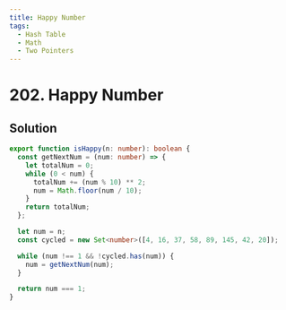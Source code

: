 ```yaml
---
title: Happy Number
tags:
  - Hash Table
  - Math
  - Two Pointers
---
```


# 202. Happy Number

<Badges>
  <LevelBadge level="easy" />
  <TopicBadge name="Hash Table" slug="hash-table" />
  <TopicBadge name="Math" slug="math" />
  <TopicBadge name="Two Pointers" slug="two-pointers" />
</Badges>

## Solution

```typescript filename="solution.ts" copy
export function isHappy(n: number): boolean {
  const getNextNum = (num: number) => {
    let totalNum = 0;
    while (0 < num) {
      totalNum += (num % 10) ** 2;
      num = Math.floor(num / 10);
    }
    return totalNum;
  };

  let num = n;
  const cycled = new Set<number>([4, 16, 37, 58, 89, 145, 42, 20]);

  while (num !== 1 && !cycled.has(num)) {
    num = getNextNum(num);
  }

  return num === 1;
}
```

<ProblemLink
  codingSite="leetcode"
  href="https://leetcode.com/problems/happy-number/"
  title="Happy Number"
/>
